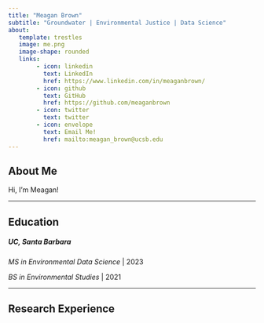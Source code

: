 ```yaml
---
title: "Meagan Brown"
subtitle: "Groundwater | Environmental Justice | Data Science"
about: 
   template: trestles
   image: me.png
   image-shape: rounded
   links: 
        - icon: linkedin
          text: LinkedIn
          href: https://www.linkedin.com/in/meaganbrown/
        - icon: github
          text: GitHub
          href: https://github.com/meaganbrown
        - icon: twitter
          text: twitter
        - icon: envelope
          text: Email Me!
          href: mailto:meagan_brown@ucsb.edu
---
```


## About Me

Hi, I'm Meagan!

------------------------------------------------------------------------

## Education

##### **UC, Santa Barbara**

*MS in Environmental Data Science* | 2023

*BS in Environmental Studies* | 2021

------------------------------------------------------------------------

## Research Experience
